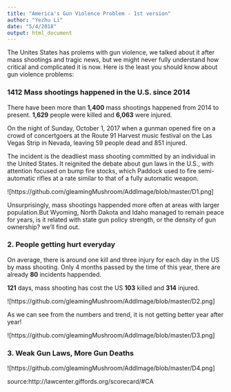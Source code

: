 ```yaml
---
title: "America's Gun Violence Problem - 1st version"
author: "Yezhu Li"
date: "5/4/2018"
output: html_document
---
```


The Unites States has prolems with gun violence, we talked about it after mass shootings and tragic news, but we might never fully understand how critical and complicated it is now. Here is the least you should know about gun violence problems:


### 1412 Mass shootings happened in the U.S. since 2014

There have been more than **1,400** mass shootings happened from 2014 to present. **1,629** people were killed and **6,063** were injured. 

On the night of Sunday, October 1, 2017 when a gunman opened fire on a crowd of concertgoers at the Route 91 Harvest music festival on the Las Vegas Strip in Nevada, leaving 59 people dead and 851 injured. 

The incident is the deadliest mass shooting committed by an individual in the United States. It reignited the debate about gun laws in the U.S., with attention focused on bump fire stocks, which Paddock used to fire semi-automatic rifles at a rate similar to that of a fully automatic weapon.

![https://github.com/gleamingMushroom/AddImage/blob/master/D1.png]

Unsurprisingly, mass shootings happended more often at areas with larger population.But Wyoming, North Dakota and Idaho managed to remain peace for years, is it related with state gun policy strength, or the density of gun ownership? we'll find out.


### 2. People getting hurt everyday

On average, there is around one kill and three injury for each day in the US by mass shooting. Only 4 months passed by the time of this year, there are already **80** incidents happended.

**121** days, mass shooting has cost the US **103** killed and **314** injured.

![https://github.com/gleamingMushroom/AddImage/blob/master/D2.png]

As we can see from the numbers and trend, it is not getting better year after year!

![https://github.com/gleamingMushroom/AddImage/blob/master/D3.png]


### 3. Weak Gun Laws, More Gun Deaths

![https://github.com/gleamingMushroom/AddImage/blob/master/D4.png]

source:http://lawcenter.giffords.org/scorecard/#CA

